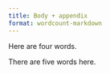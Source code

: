 ```yaml
---
title: Body + appendix
format: wordcount-markdown
---
```


Here are four words.

::: {#appendix-count}

There are five words here.

:::
